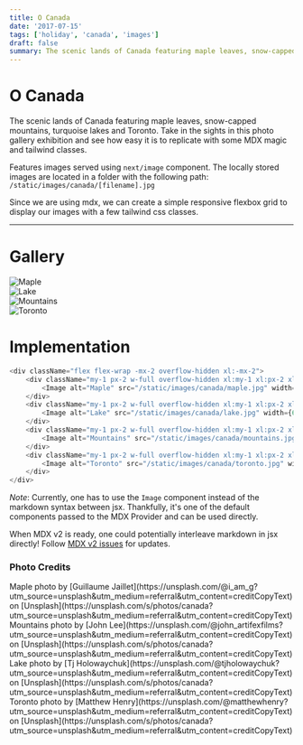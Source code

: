 ```yaml
---
title: O Canada
date: '2017-07-15'
tags: ['holiday', 'canada', 'images']
draft: false
summary: The scenic lands of Canada featuring maple leaves, snow-capped mountains, turquoise lakes and Toronto. Take in the sights in this photo gallery exhibition and see how easy it is to replicate with some MDX magic and tailwind classes.
---
```


# O Canada

The scenic lands of Canada featuring maple leaves, snow-capped mountains, turquoise lakes and Toronto. Take in the sights in this photo gallery exhibition and see how easy it is to replicate with some MDX magic and tailwind classes.

Features images served using `next/image` component. The locally stored images are located in a folder with the following path: `/static/images/canada/[filename].jpg`

Since we are using mdx, we can create a simple responsive flexbox grid to display our images with a few tailwind css classes.

---

# Gallery

<div className="flex flex-wrap -mx-2 overflow-hidden xl:-mx-2">
    <div className="my-1 px-2 w-full overflow-hidden xl:my-1 xl:px-2 xl:w-1/2">
        <Image alt="Maple" src="/static/images/canada/maple.jpg" width={640} height={427} />
    </div>
    <div className="my-1 px-2 w-full overflow-hidden xl:my-1 xl:px-2 xl:w-1/2">
        <Image alt="Lake" src="/static/images/canada/lake.jpg" width={640} height={427} />
    </div>
    <div className="my-1 px-2 w-full overflow-hidden xl:my-1 xl:px-2 xl:w-1/2">
        <Image alt="Mountains" src="/static/images/canada/mountains.jpg" width={640} height={427} />
    </div>
    <div className="my-1 px-2 w-full overflow-hidden xl:my-1 xl:px-2 xl:w-1/2">
        <Image alt="Toronto" src="/static/images/canada/toronto.jpg" width={640} height={427} />
    </div>
</div>

# Implementation

```js
<div className="flex flex-wrap -mx-2 overflow-hidden xl:-mx-2">
    <div className="my-1 px-2 w-full overflow-hidden xl:my-1 xl:px-2 xl:w-1/2">
        <Image alt="Maple" src="/static/images/canada/maple.jpg" width={640} height={427} />
    </div>
    <div className="my-1 px-2 w-full overflow-hidden xl:my-1 xl:px-2 xl:w-1/2">
        <Image alt="Lake" src="/static/images/canada/lake.jpg" width={640} height={427} />
    </div>
    <div className="my-1 px-2 w-full overflow-hidden xl:my-1 xl:px-2 xl:w-1/2">
        <Image alt="Mountains" src="/static/images/canada/mountains.jpg" width={640} height={427} />
    </div>
    <div className="my-1 px-2 w-full overflow-hidden xl:my-1 xl:px-2 xl:w-1/2">
        <Image alt="Toronto" src="/static/images/canada/toronto.jpg" width={640} height={427} />
    </div>
</div>
```

_Note_: Currently, one has to use the `Image` component instead of the markdown syntax between jsx. Thankfully, it's one of the default components passed to the MDX Provider and can be used directly.

When MDX v2 is ready, one could potentially interleave markdown in jsx directly! Follow [MDX v2 issues](https://github.com/mdx-js/mdx/issues/1041) for updates.

### Photo Credits

<div>
    Maple photo by [Guillaume
    Jaillet](https://unsplash.com/@i_am_g?utm_source=unsplash&amp;utm_medium=referral&amp;utm_content=creditCopyText)
    on
    [Unsplash](https://unsplash.com/s/photos/canada?utm_source=unsplash&amp;utm_medium=referral&amp;utm_content=creditCopyText)
</div>
<div>
    Mountains photo by [John
    Lee](https://unsplash.com/@john_artifexfilms?utm_source=unsplash&amp;utm_medium=referral&amp;utm_content=creditCopyText)
    on
    [Unsplash](https://unsplash.com/s/photos/canada?utm_source=unsplash&amp;utm_medium=referral&amp;utm_content=creditCopyText)
</div>
<div>
    Lake photo by [Tj
    Holowaychuk](https://unsplash.com/@tjholowaychuk?utm_source=unsplash&amp;utm_medium=referral&amp;utm_content=creditCopyText)
    on
    [Unsplash](https://unsplash.com/s/photos/canada?utm_source=unsplash&amp;utm_medium=referral&amp;utm_content=creditCopyText)
</div>
<div>
    Toronto photo by [Matthew
    Henry](https://unsplash.com/@matthewhenry?utm_source=unsplash&amp;utm_medium=referral&amp;utm_content=creditCopyText)
    on
    [Unsplash](https://unsplash.com/s/photos/canada?utm_source=unsplash&amp;utm_medium=referral&amp;utm_content=creditCopyText)
</div>
